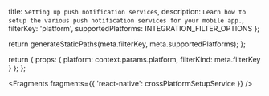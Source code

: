   title: `Setting up push notification services`,
  description: `Learn how to setup the various push notification services for your mobile app.`,
  filterKey: 'platform',
  supportedPlatforms: INTEGRATION_FILTER_OPTIONS
};



  return generateStaticPaths(meta.filterKey, meta.supportedPlatforms);
};

  return {
    props: {
      platform: context.params.platform,
      filterKind: meta.filterKey
    }
  };
};


<Fragments fragments={{ 'react-native': crossPlatformSetupService }} />
